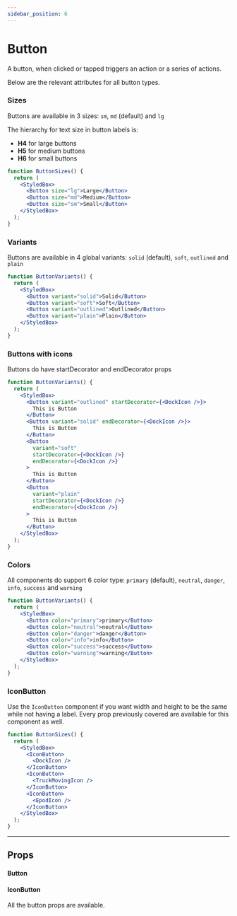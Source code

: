 ```yaml
---
sidebar_position: 6
---
```



# Button

A button, when clicked or tapped triggers an action or a series of actions.

Below are the relevant attributes for all button types.

### Sizes

Buttons are available in 3 sizes: `sm`, `md` (default) and `lg`

The hierarchy for text size in button labels is:

- **H4** for large buttons
- **H5** for medium buttons
- **H6** for small buttons

```jsx live
function ButtonSizes() {
  return (
    <StyledBox>
      <Button size="lg">Large</Button>
      <Button size="md">Medium</Button>
      <Button size="sm">Small</Button>
    </StyledBox>
  );
}
```

### Variants

Buttons are available in 4 global variants: `solid` (default), `soft`, `outlined` and `plain`

```jsx live
function ButtonVariants() {
  return (
    <StyledBox>
      <Button variant="solid">Solid</Button>
      <Button variant="soft">Soft</Button>
      <Button variant="outlined">Outlined</Button>
      <Button variant="plain">Plain</Button>
    </StyledBox>
  );
}
```

### Buttons with icons

Buttons do have startDecorator and endDecorator props

```jsx live
function ButtonVariants() {
  return (
    <StyledBox>
      <Button variant="outlined" startDecorator={<DockIcon />}>
        This is Button
      </Button>
      <Button variant="solid" endDecorator={<DockIcon />}>
        This is Button
      </Button>
      <Button
        variant="soft"
        startDecorator={<DockIcon />}
        endDecorator={<DockIcon />}
      >
        This is Button
      </Button>
      <Button
        variant="plain"
        startDecorator={<DockIcon />}
        endDecorator={<DockIcon />}
      >
        This is Button
      </Button>
    </StyledBox>
  );
}
```

### Colors

All components do support 6 color type: `primary` (default), `neutral`, `danger`, `info`, `success` and `warning`

```jsx live
function ButtonVariants() {
  return (
    <StyledBox>
      <Button color="primary">primary</Button>
      <Button color="neutral">neutral</Button>
      <Button color="danger">danger</Button>
      <Button color="info">info</Button>
      <Button color="success">success</Button>
      <Button color="warning">warning</Button>
    </StyledBox>
  );
}
```

### IconButton

Use the `IconButton` component if you want width and height to be the same while not having a label.
Every prop previously covered are available for this component as well.

```jsx live
function ButtonSizes() {
  return (
    <StyledBox>
      <IconButton>
        <DockIcon />
      </IconButton>
      <IconButton>
        <TruckMovingIcon />
      </IconButton>
      <IconButton>
        <EpodIcon />
      </IconButton>
    </StyledBox>
  );
}
```

---

## Props

#### Button

<PropsTable name="Button" />

#### IconButton

All the button props are available.
